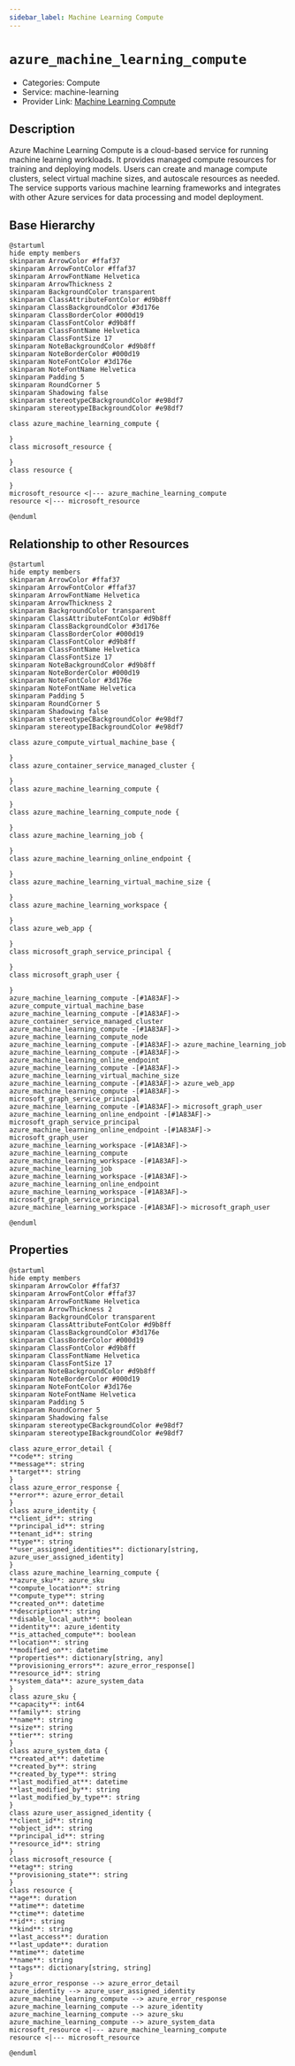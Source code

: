 ```yaml
---
sidebar_label: Machine Learning Compute
---
```


# `azure_machine_learning_compute`

- Categories: Compute
- Service: machine-learning
- Provider Link: [Machine Learning Compute](https://docs.microsoft.com/en-us/azure/machine-learning/concept-compute-target)

## Description

Azure Machine Learning Compute is a cloud-based service for running machine learning workloads. It provides managed compute resources for training and deploying models. Users can create and manage compute clusters, select virtual machine sizes, and autoscale resources as needed. The service supports various machine learning frameworks and integrates with other Azure services for data processing and model deployment.

## Base Hierarchy

<ZoomPanPinch>

```kroki imgType="plantuml" imgAlt="Hierarchy of Machine Learning Compute"
@startuml
hide empty members
skinparam ArrowColor #ffaf37
skinparam ArrowFontColor #ffaf37
skinparam ArrowFontName Helvetica
skinparam ArrowThickness 2
skinparam BackgroundColor transparent
skinparam ClassAttributeFontColor #d9b8ff
skinparam ClassBackgroundColor #3d176e
skinparam ClassBorderColor #000d19
skinparam ClassFontColor #d9b8ff
skinparam ClassFontName Helvetica
skinparam ClassFontSize 17
skinparam NoteBackgroundColor #d9b8ff
skinparam NoteBorderColor #000d19
skinparam NoteFontColor #3d176e
skinparam NoteFontName Helvetica
skinparam Padding 5
skinparam RoundCorner 5
skinparam Shadowing false
skinparam stereotypeCBackgroundColor #e98df7
skinparam stereotypeIBackgroundColor #e98df7

class azure_machine_learning_compute {

}
class microsoft_resource {

}
class resource {

}
microsoft_resource <|--- azure_machine_learning_compute
resource <|--- microsoft_resource

@enduml
```

</ZoomPanPinch>

## Relationship to other Resources

<ZoomPanPinch>

```kroki imgType="plantuml" imgAlt="Diagram of Machine Learning Compute resource relationships"
@startuml
hide empty members
skinparam ArrowColor #ffaf37
skinparam ArrowFontColor #ffaf37
skinparam ArrowFontName Helvetica
skinparam ArrowThickness 2
skinparam BackgroundColor transparent
skinparam ClassAttributeFontColor #d9b8ff
skinparam ClassBackgroundColor #3d176e
skinparam ClassBorderColor #000d19
skinparam ClassFontColor #d9b8ff
skinparam ClassFontName Helvetica
skinparam ClassFontSize 17
skinparam NoteBackgroundColor #d9b8ff
skinparam NoteBorderColor #000d19
skinparam NoteFontColor #3d176e
skinparam NoteFontName Helvetica
skinparam Padding 5
skinparam RoundCorner 5
skinparam Shadowing false
skinparam stereotypeCBackgroundColor #e98df7
skinparam stereotypeIBackgroundColor #e98df7

class azure_compute_virtual_machine_base {

}
class azure_container_service_managed_cluster {

}
class azure_machine_learning_compute {

}
class azure_machine_learning_compute_node {

}
class azure_machine_learning_job {

}
class azure_machine_learning_online_endpoint {

}
class azure_machine_learning_virtual_machine_size {

}
class azure_machine_learning_workspace {

}
class azure_web_app {

}
class microsoft_graph_service_principal {

}
class microsoft_graph_user {

}
azure_machine_learning_compute -[#1A83AF]-> azure_compute_virtual_machine_base
azure_machine_learning_compute -[#1A83AF]-> azure_container_service_managed_cluster
azure_machine_learning_compute -[#1A83AF]-> azure_machine_learning_compute_node
azure_machine_learning_compute -[#1A83AF]-> azure_machine_learning_job
azure_machine_learning_compute -[#1A83AF]-> azure_machine_learning_online_endpoint
azure_machine_learning_compute -[#1A83AF]-> azure_machine_learning_virtual_machine_size
azure_machine_learning_compute -[#1A83AF]-> azure_web_app
azure_machine_learning_compute -[#1A83AF]-> microsoft_graph_service_principal
azure_machine_learning_compute -[#1A83AF]-> microsoft_graph_user
azure_machine_learning_online_endpoint -[#1A83AF]-> microsoft_graph_service_principal
azure_machine_learning_online_endpoint -[#1A83AF]-> microsoft_graph_user
azure_machine_learning_workspace -[#1A83AF]-> azure_machine_learning_compute
azure_machine_learning_workspace -[#1A83AF]-> azure_machine_learning_job
azure_machine_learning_workspace -[#1A83AF]-> azure_machine_learning_online_endpoint
azure_machine_learning_workspace -[#1A83AF]-> microsoft_graph_service_principal
azure_machine_learning_workspace -[#1A83AF]-> microsoft_graph_user

@enduml
```

</ZoomPanPinch>

## Properties

<ZoomPanPinch>

```kroki imgType="plantuml" imgAlt="Diagram of Machine Learning Compute data model"
@startuml
hide empty members
skinparam ArrowColor #ffaf37
skinparam ArrowFontColor #ffaf37
skinparam ArrowFontName Helvetica
skinparam ArrowThickness 2
skinparam BackgroundColor transparent
skinparam ClassAttributeFontColor #d9b8ff
skinparam ClassBackgroundColor #3d176e
skinparam ClassBorderColor #000d19
skinparam ClassFontColor #d9b8ff
skinparam ClassFontName Helvetica
skinparam ClassFontSize 17
skinparam NoteBackgroundColor #d9b8ff
skinparam NoteBorderColor #000d19
skinparam NoteFontColor #3d176e
skinparam NoteFontName Helvetica
skinparam Padding 5
skinparam RoundCorner 5
skinparam Shadowing false
skinparam stereotypeCBackgroundColor #e98df7
skinparam stereotypeIBackgroundColor #e98df7

class azure_error_detail {
**code**: string
**message**: string
**target**: string
}
class azure_error_response {
**error**: azure_error_detail
}
class azure_identity {
**client_id**: string
**principal_id**: string
**tenant_id**: string
**type**: string
**user_assigned_identities**: dictionary[string, azure_user_assigned_identity]
}
class azure_machine_learning_compute {
**azure_sku**: azure_sku
**compute_location**: string
**compute_type**: string
**created_on**: datetime
**description**: string
**disable_local_auth**: boolean
**identity**: azure_identity
**is_attached_compute**: boolean
**location**: string
**modified_on**: datetime
**properties**: dictionary[string, any]
**provisioning_errors**: azure_error_response[]
**resource_id**: string
**system_data**: azure_system_data
}
class azure_sku {
**capacity**: int64
**family**: string
**name**: string
**size**: string
**tier**: string
}
class azure_system_data {
**created_at**: datetime
**created_by**: string
**created_by_type**: string
**last_modified_at**: datetime
**last_modified_by**: string
**last_modified_by_type**: string
}
class azure_user_assigned_identity {
**client_id**: string
**object_id**: string
**principal_id**: string
**resource_id**: string
}
class microsoft_resource {
**etag**: string
**provisioning_state**: string
}
class resource {
**age**: duration
**atime**: datetime
**ctime**: datetime
**id**: string
**kind**: string
**last_access**: duration
**last_update**: duration
**mtime**: datetime
**name**: string
**tags**: dictionary[string, string]
}
azure_error_response --> azure_error_detail
azure_identity --> azure_user_assigned_identity
azure_machine_learning_compute --> azure_error_response
azure_machine_learning_compute --> azure_identity
azure_machine_learning_compute --> azure_sku
azure_machine_learning_compute --> azure_system_data
microsoft_resource <|--- azure_machine_learning_compute
resource <|--- microsoft_resource

@enduml
```

</ZoomPanPinch>
